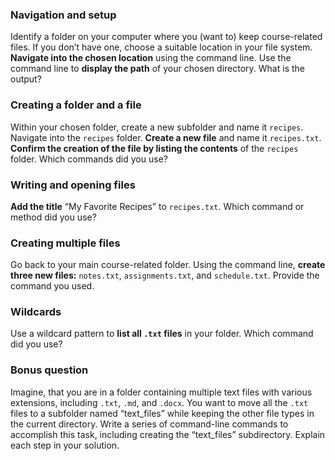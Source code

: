 ### Navigation and setup

Identify a folder on your computer where you (want to) keep course-related files. 
If you don't have one, choose a suitable location in your file system.
**Navigate into the chosen location** using the command line.
Use the command line to **display the path** of your chosen directory.
What is the output?

### Creating a folder and a file

Within your chosen folder, create a new subfolder and name it `recipes`.
Navigate into the `recipes` folder. 
**Create a new file** and name it `recipes.txt`.
**Confirm the creation of the file by listing the contents** of the `recipes` folder.
Which commands did you use?

### Writing and opening files

**Add the title** "My Favorite Recipes" to `recipes.txt`.
Which command or method did you use?

### Creating multiple files

Go back to your main course-related folder. 
Using the command line, **create three new files:** `notes.txt`, `assignments.txt`, and `schedule.txt`.
Provide the command you used.

### Wildcards

Use a wildcard pattern to **list all `.txt` files** in your folder.
Which command did you use?

### Bonus question

Imagine, that you are in a folder containing multiple text files with various extensions, including `.txt`, `.md`, and `.docx`.
You want to move all the `.txt` files to a subfolder named "text_files" while keeping the other file types in the current directory.
Write a series of command-line commands to accomplish this task, including creating the "text_files" subdirectory.
Explain each step in your solution.
